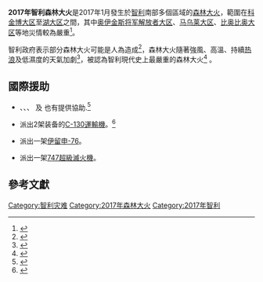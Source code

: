 {{Infobox wildfire
| title = 2017年智利森林大火
| image = Incendio forestal en Pirque Santiago de Chile (31697902143) (2).jpg
| caption = [[圣地亚哥首都大区|首都大区]][[皮爾克_(科迪勒拉省)|皮爾克]]森林大火災情 （2017年1月21日）
| date = [[2017年|2017年]]1月中旬~2017年1月27日
| location = {{CHL}}[[科金博大区|科金博]]、[[瓦尔帕莱索大区|瓦尔帕莱索]]、[[圣地亚哥首都大区|圣地亚哥]]、[[奥伊金斯将军解放者大区|奥伊金斯]]、[[马乌莱大区|马乌莱]]、[[比奥比奥大区|比奥比奥]]、[[阿劳卡尼亚大区|阿劳卡尼亚]]、[[河大区|河]]、[[湖大区|湖]]、[[麦哲伦-智利南极大区|麦哲伦]]等大區
| fatalities = 11
| acres= {{convert|5,059|km2|acre}}<ref name=onemi />
| cause = 人為縱火
| landuse = [[山火|森林]]
| motive = 調查中
}}
'''2017年智利森林大火'''是2017年1月發生於[[智利|智利]]南部多個區域的[[山火|森林大火]]，範圍在[[科金博大区|科金博大区]]至[[湖大区|湖大区]]之間，其中[[奥伊金斯将军解放者大区|奥伊金斯将军解放者大区]]、[[马乌莱大区|马乌莱大区]]、[[比奥比奥大区|比奥比奥大区]]等地災情較為嚴重<ref name=onemi>{{cite web |url=http://www.onemi.cl/alerta/resumen-nacional-de-incendios-forestales-3/ |title=Resumen nacional de incendios forestales |author=Oficina Nacional de Emergencia |date=2017-01-26 |accessdate=2017-01-27 |archive-date=2019-06-05 |archive-url=https://web.archive.org/web/20190605211740/http://www.onemi.cl/alerta/resumen-nacional-de-incendios-forestales-3/ |dead-url=no }}</ref>。

智利政府表示部分森林大火可能是人為造成<ref>{{cite web |url=http://www.emol.com/noticias/Nacional/2017/01/23/841427/Fernandez-dice-que-no-se-puede-descartar-intencionalidad-en-los-incendios-y-que-se-priorizara-proyecto-que-moderniza-la-Onemi.html |title=Fernández dice que no se puede descartar intencionalidad en los incendios y que se priorizará proyecto que moderniza la Onemi |accessdate=2017-01-25 |first=Marín |last=Verónica |date=2017-01-23 |website=[[EMOL|EMOL]] |archive-date=2017-12-01 |archive-url=https://web.archive.org/web/20171201034504/http://www.emol.com/noticias/Nacional/2017/01/23/841427/Fernandez-dice-que-no-se-puede-descartar-intencionalidad-en-los-incendios-y-que-se-priorizara-proyecto-que-moderniza-la-Onemi.html |dead-url=no }}</ref>，森林大火隨著強風、高溫、持續[[热浪|热浪]]及低濕度的天氣加劇<ref>{{cite web |url=http://www.gob.cl/subsecretario-aleuy-entrego-balance-incendios-forestales/ |title=Subsecretario Aleuy entregó balance de incendios forestales |work=Gobierno de Chile |date=2017-01-20 |accessdate=2017-01-23 |archive-date=2017-11-09 |archive-url=https://web.archive.org/web/20171109081007/http://www.gob.cl/subsecretario-aleuy-entrego-balance-incendios-forestales/ |dead-url=no }}</ref>，被認為智利現代史上最嚴重的森林大火<ref name=pumanque>{{cite web|url=http://www.latercera.com/noticia/conaf-asegura-incendio-pumanque-mas-agresivo-los-ultimos-50-anos/|title=Conaf asegura que incendio de Pumanque es el más agresivo en los últimos 50 años|work=La Tercera|date=2017-01-19|accessdate=2017-01-26|archive-date=2017-08-07|archive-url=https://web.archive.org/web/20170807024643/http://www.latercera.com/noticia/conaf-asegura-incendio-pumanque-mas-agresivo-los-ultimos-50-anos/|dead-url=no}}</ref> 。

==國際援助==
*{{flag|Canada}}、{{flag|Colombia}}、{{flag|France}}、{{flag|Mexico}} 及 {{flag|Portugal}}也有提供協助.<ref>{{Cite web |url=https://sputniknews.com/latam/201701271050091128-chile-wildfire-destruction-death-disaster/ |title=Massive Wildfire in Chile Kills Ten, Destroys Entire Town (PHOTOS) |accessdate=2017-02-01 |archive-date=2019-05-14 |archive-url=https://web.archive.org/web/20190514125001/https://sputniknews.com/latam/201701271050091128-chile-wildfire-destruction-death-disaster/ |dead-url=no }}</ref>
*{{flag|Brazil}} 派出2架装备{{tsl|en|Modular Airborne FireFighting System||模块化机载灭火系统(MAFFS)}}的[[C-130運輸機|C-130運輸機]]。<ref>{{Cite web |url=https://www.tvnz.co.nz/one-news/world/chile-battles-worst-wildfire-in-countrys-history |title=https://www.tvnz.co.nz/one-news/world/chile-battles-worst-wildfire-in-countrys-history |accessdate=2017-02-01 |archive-date=2017-02-02 |archive-url=https://web.archive.org/web/20170202061515/https://www.tvnz.co.nz/one-news/world/chile-battles-worst-wildfire-in-countrys-history |dead-url=no }}</ref>
*{{flag|Russia}}派出一架[[伊留申-76|伊留申-76]]。
*{{flag|United States}}派出一架[[747超級滅火機|747超級滅火機]]。

== 參考文獻 ==
{{reflist}}

[[Category:智利灾难|Category:智利灾难]]
[[Category:2017年森林大火|Category:2017年森林大火]]
[[Category:2017年智利|Category:2017年智利]]